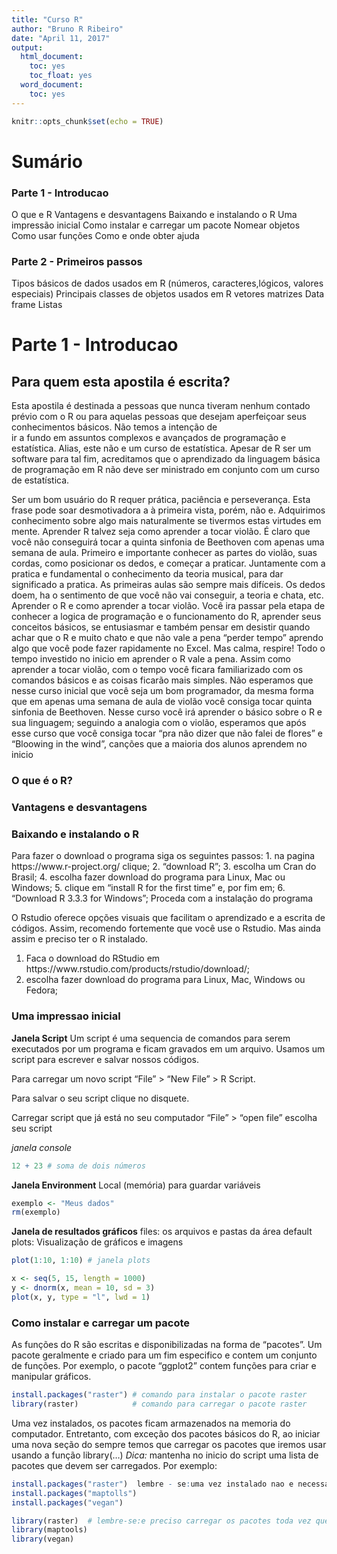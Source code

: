 ```yaml
---
title: "Curso R"
author: "Bruno R Ribeiro"
date: "April 11, 2017"
output:
  html_document:
    toc: yes
    toc_float: yes
  word_document:
    toc: yes
---
```


```r
knitr::opts_chunk$set(echo = TRUE)
```

# Sumário 

### Parte 1 - Introducao
O que e R
Vantagens e desvantagens
Baixando e instalando o R
Uma impressão inicial
Como instalar e carregar um pacote
Nomear objetos
Como usar funções
Como e onde obter ajuda


### Parte 2 - Primeiros passos
Tipos básicos de dados usados em R (números, caracteres,lógicos, valores especiais)
Principais classes de objetos usados em R
vetores
matrizes
Data frame
Listas


# Parte 1 - Introducao
## Para quem esta apostila é escrita?
Esta apostila é destinada a pessoas que nunca tiveram nenhum contado prévio com o R ou para 
aquelas pessoas que desejam aperfeiçoar seus conhecimentos básicos. Não temos a intenção de  
ir a fundo em assuntos complexos e avançados de programação e estatística. 
Alias, este não e um curso de estatística. Apesar de R ser um software para tal fim, 
acreditamos que o aprendizado da linguagem básica de programação em R não deve ser ministrado em conjunto com 
um curso de estatística. 

Ser um bom usuário do R requer prática, paciência e perseverança. Esta frase pode soar desmotivadora a à primeira vista, porém, não e. Adquirimos conhecimento sobre algo mais naturalmente se tivermos estas
virtudes em mente. Aprender R talvez seja como aprender a tocar violão. É claro que você não conseguirá
tocar a quinta sinfonia de Beethoven com apenas uma semana de aula. Primeiro e importante conhecer as partes do
violão, suas cordas, como posicionar os dedos, e começar a praticar. Juntamente com a pratica e fundamental 
o conhecimento da teoria musical, para dar significado a pratica. As primeiras aulas são sempre mais difíceis. 
Os dedos doem, ha o sentimento de que você não vai conseguir, a teoria e chata, etc. Aprender o R e como aprender 
a tocar violão. Você ira passar pela etapa de conhecer a logica de programação e o funcionamento do R, 
aprender seus conceitos básicos, se entusiasmar e também pensar em desistir quando achar
que o R e muito chato e que não vale a pena "perder tempo" aprendo algo que você pode fazer rapidamente no Excel. 
Mas calma, respire! Todo o tempo investido no inicio em aprender o R vale a pena. Assim como aprender a tocar violão, 
com o tempo você ficara familiarizado com os comandos básicos e as coisas ficarão mais simples. 
Não esperamos que nesse curso inicial que você seja um bom programador, da mesma forma que em apenas uma 
semana de aula de violão você consiga tocar quinta sinfonia de Beethoven. Nesse curso você irá aprender
o básico sobre o R e sua linguagem; seguindo a analogia com o violão,  esperamos que após esse curso que você consiga tocar
"pra não dizer que não falei de flores" e "Bloowing in the wind", canções que a maioria dos alunos aprendem no inicio


### O que é o R?


### Vantagens e desvantagens


### Baixando e instalando o R
Para fazer o download o programa siga os seguintes passos:
1. na pagina https://www.r-project.org/ clique;
2. "download R";
3. escolha um Cran do Brasil;
4. escolha fazer download do programa para Linux, Mac ou Windows; 
5. clique em "install R for the first time" e, por fim em;
6. "Download R 3.3.3 for Windows";
Proceda com a instalação do programa

O Rstudio oferece opções visuais que facilitam o aprendizado e a escrita de códigos. Assim, recomendo fortemente
que você use o Rstudio. 
Mas ainda assim e preciso ter o R instalado.

1. Faca o download do RStudio em https://www.rstudio.com/products/rstudio/download/;
2. escolha fazer download do programa para Linux, Mac, Windows ou Fedora;


### Uma impressao inicial
**Janela Script**
Um script é uma sequencia de comandos para serem executados por um programa e ficam gravados em um arquivo. Usamos um script para escrever e salvar nossos códigos.

Para carregar um novo script
"File" > "New File" > R Script.

Para salvar o seu script
clique no disquete.

Carregar script que já está no seu computador
"File" > "open file"
escolha seu script


*janela console* 
```r
12 + 23 # soma de dois números
```


**Janela Environment**
Local (memória) para guardar variáveis
```r
exemplo <- "Meus dados"
rm(exemplo)
```


**Janela de resultados gráficos**
files: os arquivos e pastas da área default
plots: Visualização de gráficos e imagens
```r
plot(1:10, 1:10) # janela plots
```

```r
x <- seq(5, 15, length = 1000)
y <- dnorm(x, mean = 10, sd = 3)
plot(x, y, type = "l", lwd = 1)
```



### Como instalar e carregar um pacote
As funções do R são escritas e disponibilizadas na forma de "pacotes". Um pacote geralmente e criado para um fim especifico e contem um conjunto de funções. Por exemplo, o pacote "ggplot2" contem  funções para criar e manipular gráficos. 


```r
install.packages("raster") # comando para instalar o pacote raster
library(raster)            # comando para carregar o pacote raster
```

Uma vez instalados, os pacotes ficam armazenados na memoria do computador. Entretanto, com exceção dos pacotes básicos do R, ao iniciar uma nova seção do sempre temos que carregar  os pacotes que iremos usar usando a função library(...)
*Dica:* mantenha no inicio do script uma lista de pacotes que devem ser carregados. Por exemplo:

```r
install.packages("raster")  lembre - se:uma vez instalado nao e necessario instalar o pacote novamente quando abrir o R
install.packages("maptolls")
install.packages("vegan")

library(raster)  # lembre-se:e preciso carregar os pacotes toda vez que inicar o RStudio
library(maptools)
library(vegan)
```



   
